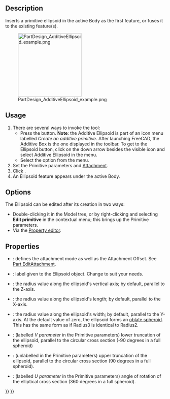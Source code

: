 <languages/>

{{Docnav
|[[PartDesign_AdditiveCone|Additive cone]]
|[[PartDesign_AdditiveTorus|Additive torus]]
|[[PartDesign_Workbench|PartDesign]]
|IconL=PartDesign_AdditiveCone.svg
|IconR=PartDesign_AdditiveTorus.svg
|IconC=Workbench_PartDesign.svg
}}

{{GuiCommand
|Name=PartDesign AdditiveEllipsoid
|MenuLocation=Part Design → Create an additive primitive → Additive Ellipsoid
|Workbenches=[[PartDesign_Workbench|PartDesign]]
|Version=0.17
|SeeAlso=[[PartDesign_CompPrimitiveAdditive|PartDesign CompPrimitiveAdditive]], [[PartDesign_SubtractiveEllipsoid|PartDesign SubtractiveEllipsoid]]
}}

==Description==

Inserts a primitive ellipsoid in the active Body as the first feature, or fuses it to the existing feature(s).

[[File:PartDesign_AdditiveEllipsoid_example.png|200px]]

==Usage==

# There are several ways to invoke the tool:
#* Press the {{Button|[[File:PartDesign_AdditiveEllipsoid.svg|16px]] [[PartDesign_AdditiveEllipsoid|Additive Ellipsoid]]}} button. '''Note''': the Additive Ellipsoid is part of an icon menu labelled ''Create an additive primitive''. After launching FreeCAD, the Additive Box is the one displayed in the toolbar. To get to the Ellipsoid button, click on the down arrow besides the visible icon and select Additive Ellipsoid in the menu.
#* Select the {{MenuCommand|Part Design → Create an additive primitive → [[Image:PartDesign_AdditiveEllipsoid.svg|16px]] Additive Ellipsoid}} option from the menu.
# Set the Primitive parameters and [[Part_EditAttachment|Attachment]].
# Click {{Button|OK}}.
# An Ellipsoid feature appears under the active Body.

==Options==

The Ellipsoid can be edited after its creation in two ways:
* Double-clicking it in the Model tree, or by right-clicking and selecting '''Edit primitive''' in the contextual menu; this brings up the Primitive parameters.
* Via the [[Property_editor|Property editor]].

==Properties==

* {{PropertyData|Attachment}}: defines the attachment mode as well as the Attachment Offset. See [[Part_EditAttachment|Part EditAttachment]].
* {{PropertyData|Label}}: label given to the Ellipsoid object. Change to suit your needs.
* {{PropertyData|Radius1}}: the radius value along the ellipsoid's vertical axis; by default, parallel to the Z-axis.
* {{PropertyData|Radius2}}: the radius value along the ellipsoid's length; by default, parallel to the X-axis.
* {{PropertyData|Radius3}}: the radius value along the ellipsoid's width; by default, parallel to the Y-axis. At the default value of zero, the ellipsoid forms an [http://en.wikipedia.org/wiki/Oblate_spheroid oblate spheroid]. This has the same form as if Radius3 is identical to Radius2.
* {{PropertyData|Angle1}}: (labelled ''V parameter'' in the Primitive parameters) lower truncation of the ellipsoid, parallel to the circular cross section (-90 degrees in a full spheroid)
* {{PropertyData|Angle2}}: (unlabelled in the Primitive parameters) upper truncation of the ellipsoid, parallel to the circular cross section (90 degrees in a full spheroid).
* {{PropertyData|Angle3}}: (labelled ''U parameter'' in the Primitive parameters) angle of rotation of the elliptical cross section (360 degrees in a full spheroid).


{{Docnav
|[[PartDesign_AdditiveCone|Additive cone]]
|[[PartDesign_AdditiveTorus|Additive torus]]
|[[PartDesign_Workbench|PartDesign]]
|IconL=PartDesign_AdditiveCone.svg
|IconR=PartDesign_AdditiveTorus.svg
|IconC=Workbench_PartDesign.svg
}}

{{PartDesign_Tools_navi{{#translation:}}}}
{{Userdocnavi{{#translation:}}}}